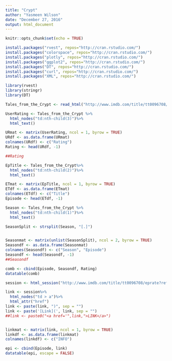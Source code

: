---
title: "Crypt"
author: "Yasmeen Wilson"
date: "December 27, 2016"
output: html_document
---

```{r setup, include=FALSE}
knitr::opts_chunk$set(echo = TRUE)

install.packages("rvest", repos="http://cran.rstudio.com/")
install.packages("colorspace", repos="http://cran.rstudio.com/")
install.packages("plotly", repos="http://cran.rstudio.com/")
install.packages("ggplot2", repos="http://cran.rstudio.com/")
install.packages("DT", repos="http://cran.rstudio.com/")
install.packages("curl", repos="http://cran.rstudio.com/")
install.packages("XML", repos="http://cran.rstudio.com/")

library(rvest)
library(stringr)
library(DT)
```


```{r}

Tales_from_the_Crypt <- read_html("http://www.imdb.com/title/tt0096708/eprate?ref_=ttep_ql_3")

UserRating <- Tales_from_the_Crypt %>%
  html_nodes("td:nth-child(3)")%>%
  html_text()

URmat <- matrix(UserRating, ncol = 1, byrow = TRUE)
URdf <- as.data.frame(URmat)
colnames(URdf) <- c("Rating")
Rating <- head(URdf, -1)

##Rating

EpTitle <- Tales_from_the_Crypt%>%
  html_nodes("td:nth-child(2)")%>%
  html_text()

ETmat <- matrix(EpTitle, ncol = 1, byrow = TRUE)
ETdf <- as.data.frame(ETmat)
colnames(ETdf) <- c("Title")
Episode <- head(ETdf, -1)

Season <- Tales_from_the_Crypt %>%
  html_nodes("td:nth-child(1)")%>%
  html_text()

SeasonSplit <- strsplit(Season, "[.]")


Seasonmat <- matrix(unlist(SeasonSplit), ncol = 2, byrow = TRUE)
Seasondf <- as.data.frame(Seasonmat)
colnames(Seasondf) <- c("Season", "Episode")
Seasondf <- head(Seasondf, -1)
##Seasondf

comb <- cbind(Episode, Seasondf, Rating)
datatable(comb)
```


```{r}
session <- html_session("http://www.imdb.com/title/tt0096708/eprate?ref_=ttep_ql_3")

link <- session%>%
  html_nodes("td > a")%>%
  html_attr("href")
link <- paste(link, ")", sep = "")
link <- paste('[Link](', link, sep = "")
##link <- paste0("<a href='",link,">LINK</a>")


linkmat <- matrix(link, ncol = 1, byrow = TRUE)
linkdf <- as.data.frame(linkmat)
colnames(linkdf) <- c("INFO")

epi <- cbind(Episode, link)
datatable(epi, escape = FALSE)
```


```{r}

```

